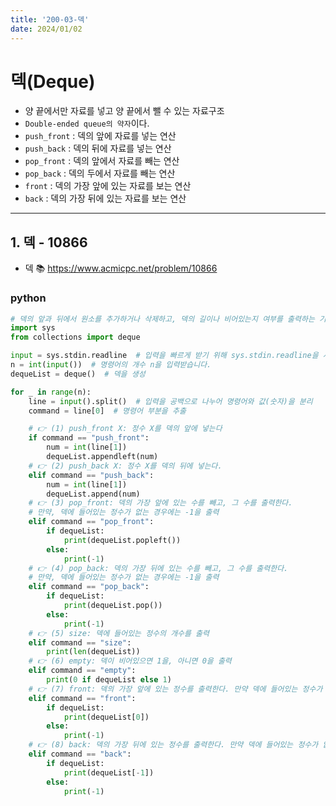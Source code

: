 ```yaml
---
title: '200-03-덱'
date: 2024/01/02
---
```


# 덱(Deque)

- 양 끝에서만 자료를 넣고 양 끝에서 뺄 수 있는 자료구조
- `Double-ended queue의 약자`이다.
- `push_front` : 덱의 앞에 자료를 넣는 연산
- `push_back` : 덱의 뒤에 자료를 넣는 연산
- `pop_front` : 덱의 앞에서 자료를 빼는 연산
- `pop_back` : 덱의 두에서 자료를 빼는 연산
- `front` : 덱의 가장 앞에 있는 자료를 보는 연산
- `back` : 덱의 가장 뒤에 있는 자료를 보는 연산

---

## 1. 덱 - 10866

- 덱 📚 https://www.acmicpc.net/problem/10866

### python

```py
# 덱의 앞과 뒤에서 원소를 추가하거나 삭제하고, 덱의 길이나 비어있는지 여부를 출력하는 기능을 수행
import sys
from collections import deque

input = sys.stdin.readline  # 입력을 빠르게 받기 위해 sys.stdin.readline을 사용
n = int(input())  # 명령어의 개수 n을 입력받습니다.
dequeList = deque()  # 덱을 생성

for _ in range(n):
    line = input().split()  # 입력을 공백으로 나누어 명령어와 값(숫자)을 분리
    command = line[0]  # 명령어 부분을 추출

    # 👉 (1) push_front X: 정수 X를 덱의 앞에 넣는다
    if command == "push_front":
        num = int(line[1])
        dequeList.appendleft(num)
    # 👉 (2) push_back X: 정수 X를 덱의 뒤에 넣는다.
    elif command == "push_back":
        num = int(line[1])
        dequeList.append(num)
    # 👉 (3) pop_front: 덱의 가장 앞에 있는 수를 빼고, 그 수를 출력한다.
    # 만약, 덱에 들어있는 정수가 없는 경우에는 -1을 출력
    elif command == "pop_front":
        if dequeList:
            print(dequeList.popleft())
        else:
            print(-1)
    # 👉 (4) pop_back: 덱의 가장 뒤에 있는 수를 빼고, 그 수를 출력한다.
    # 만약, 덱에 들어있는 정수가 없는 경우에는 -1을 출력
    elif command == "pop_back":
        if dequeList:
            print(dequeList.pop())
        else:
            print(-1)
    # 👉 (5) size: 덱에 들어있는 정수의 개수를 출력
    elif command == "size":
        print(len(dequeList))
    # 👉 (6) empty: 덱이 비어있으면 1을, 아니면 0을 출력
    elif command == "empty":
        print(0 if dequeList else 1)
    # 👉 (7) front: 덱의 가장 앞에 있는 정수를 출력한다. 만약 덱에 들어있는 정수가 없는 경우에는 -1을 출력
    elif command == "front":
        if dequeList:
            print(dequeList[0])
        else:
            print(-1)
    # 👉 (8) back: 덱의 가장 뒤에 있는 정수를 출력한다. 만약 덱에 들어있는 정수가 없는 경우에는 -1을 출력
    elif command == "back":
        if dequeList:
            print(dequeList[-1])
        else:
            print(-1)
```
